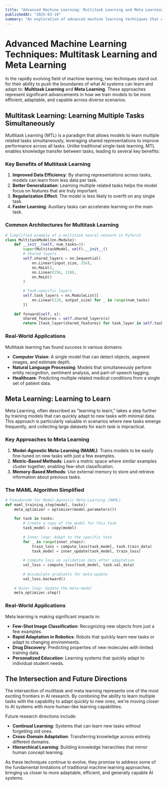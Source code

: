 ```yaml
---
title: "Advanced Machine Learning: Multitask Learning and Meta Learning"
publishedAt: "2025-03-19"
summary: "An exploration of advanced machine learning techniques that enable models to learn across multiple tasks and adapt quickly to new ones."
---
```


# Advanced Machine Learning Techniques: Multitask Learning and Meta Learning

In the rapidly evolving field of machine learning, two techniques stand out for their ability to push the boundaries of what AI systems can learn and adapt to: **Multitask Learning** and **Meta Learning**. These approaches represent significant advancements in how we train models to be more efficient, adaptable, and capable across diverse scenarios.

## Multitask Learning: Learning Multiple Tasks Simultaneously

Multitask Learning (MTL) is a paradigm that allows models to learn multiple related tasks simultaneously, leveraging shared representations to improve performance across all tasks. Unlike traditional single-task learning, MTL enables knowledge transfer between tasks, leading to several key benefits:

### Key Benefits of Multitask Learning

1. **Improved Data Efficiency**: By sharing representations across tasks, models can learn from less data per task.
2. **Better Generalization**: Learning multiple related tasks helps the model focus on features that are truly important.
3. **Regularization Effect**: The model is less likely to overfit on any single task.
4. **Faster Learning**: Auxiliary tasks can accelerate learning on the main task.

### Common Architectures for Multitask Learning

```python
# Simplified example of a multitask neural network in PyTorch
class MultitaskModel(nn.Module):
    def __init__(self, num_tasks=3):
        super(MultitaskModel, self).__init__()
        # Shared layers
        self.shared_layers = nn.Sequential(
            nn.Linear(input_size, 256),
            nn.ReLU(),
            nn.Linear(256, 128),
            nn.ReLU()
        )
        
        # Task-specific layers
        self.task_layers = nn.ModuleList([
            nn.Linear(128, output_size) for _ in range(num_tasks)
        ])
    
    def forward(self, x):
        shared_features = self.shared_layers(x)
        return [task_layer(shared_features) for task_layer in self.task_layers]
```

### Real-World Applications

Multitask learning has found success in various domains:

- **Computer Vision**: A single model that can detect objects, segment images, and estimate depth.
- **Natural Language Processing**: Models that simultaneously perform entity recognition, sentiment analysis, and part-of-speech tagging.
- **Healthcare**: Predicting multiple related medical conditions from a single set of patient data.

## Meta Learning: Learning to Learn

Meta Learning, often described as "learning to learn," takes a step further by training models that can quickly adapt to new tasks with minimal data. This approach is particularly valuable in scenarios where new tasks emerge frequently, and collecting large datasets for each task is impractical.

### Key Approaches to Meta Learning

1. **Model-Agnostic Meta-Learning (MAML)**: Trains models to be easily fine-tuned on new tasks with just a few examples.
2. **Metric-Based Methods**: Learn a metric space where similar examples cluster together, enabling few-shot classification.
3. **Memory-Based Methods**: Use external memory to store and retrieve information about previous tasks.

### The MAML Algorithm Simplified

```python
# Pseudocode for Model-Agnostic Meta-Learning (MAML)
def maml_training_step(model, tasks):
    meta_optimizer = optimizer(model.parameters())
    
    for task in tasks:
        # Create a copy of the model for this task
        task_model = copy(model)
        
        # Inner loop: Adapt to the specific task
        for _ in range(inner_steps):
            train_loss = compute_loss(task_model, task.train_data)
            task_model = inner_update(task_model, train_loss)
        
        # Compute loss on validation data after adaptation
        val_loss = compute_loss(task_model, task.val_data)
        
        # Accumulate gradients for meta-update
        val_loss.backward()
    
    # Outer loop: Update the meta-model
    meta_optimizer.step()
```

### Real-World Applications

Meta learning is making significant impacts in:

- **Few-Shot Image Classification**: Recognizing new objects from just a few examples.
- **Rapid Adaptation in Robotics**: Robots that quickly learn new tasks or adapt to changing environments.
- **Drug Discovery**: Predicting properties of new molecules with limited training data.
- **Personalized Education**: Learning systems that quickly adapt to individual student needs.

## The Intersection and Future Directions

The intersection of multitask and meta learning represents one of the most exciting frontiers in AI research. By combining the ability to learn multiple tasks with the capability to adapt quickly to new ones, we're moving closer to AI systems with more human-like learning capabilities.

Future research directions include:

- **Continual Learning**: Systems that can learn new tasks without forgetting old ones.
- **Cross-Domain Adaptation**: Transferring knowledge across entirely different domains.
- **Hierarchical Learning**: Building knowledge hierarchies that mirror human concept learning.

As these techniques continue to evolve, they promise to address some of the fundamental limitations of traditional machine learning approaches, bringing us closer to more adaptable, efficient, and generally capable AI systems.
